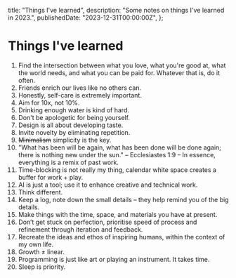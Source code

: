   title: "Things I've learned",
  description: "Some notes on things I've learned in 2023.",
  publishedDate: "2023-12-31T00:00:00Z",
};

# Things I've learned

1. Find the intersection between what you love, what you're good at, what the world needs, and what you can be paid for. Whatever that is, do it often.
2. Friends enrich our lives like no others can.
3. Honestly, self-care is extremely important.
4. Aim for 10x, not 10%.
5. Drinking enough water is kind of hard.
6. Don't be apologetic for being yourself.
7. Design is all about developing taste.
8. Invite novelty by eliminating repetition.
9. <s>Minimalism</s> simplicity is the key.
10. "What has been will be again, what has been done will be done again; there is nothing new under the sun." – Ecclesiastes 1:9 – In essence, everything is a remix of past work.
11. Time-blocking is not really my thing, calendar white space creates a buffer for work + play.
12. AI is just a tool; use it to enhance creative and technical work.
13. Think different.
14. Keep a log, note down the small details – they help remind you of the big details.
15. Make things with the time, space, and materials you have at present.
16. Don’t get stuck on perfection, prioritise speed of process and refinement through iteration and feedback.
17. Recreate the ideas and ethos of inspiring humans, within the context of my own life.
18. Growth ≠ linear.
19. Programming is just like art or playing an instrument. It takes time.
20. Sleep is priority.
